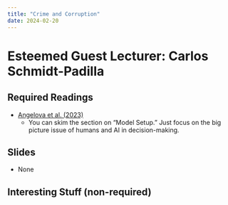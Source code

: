 ```yaml
---
title: "Crime and Corruption"
date: 2024-02-20
---
```


# Esteemed Guest Lecturer: Carlos Schmidt-Padilla

## Required Readings

- [Angelova et al. (2023)](/files/judgediscretion.pdf)
  + You can skim the section on "Model Setup." Just focus on the big picture issue of humans and AI in decision-making.


## Slides

- None

## Interesting Stuff (non-required)

